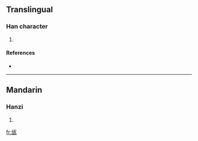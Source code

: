 ==Translingual==

===Han character===
{{Han char|rn=98|rad=瓦|as=05|sn=10|four=2161<sub>7</sub>|canj=戈口一女弓 (IRMVN)}}

# {{defn|Han|sort=瓦05}}

====References====
* {{Han ref|kx=0748.240|dkj=21473|dj=1157.160|hdz=21424.050|uh=74F5|ud=29941|bh=D2BF|bd=53951}}

----

==Mandarin==

===Hanzi===
{{cmn-hanzi|pin=[[yí]] ([[yi2]])|wg=i<sup>2</sup>}}

# {{defn|Mandarin}}

[[fr:瓵]]
